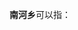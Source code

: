 '''南河乡'''可以指：
{{PRC admin/disambig|37/07/83/103/000|42/09/84/202/000|51/34/33/224/000|62/12/23/204/000}}
{{disambig|cat=三字中国乡名消歧义}}